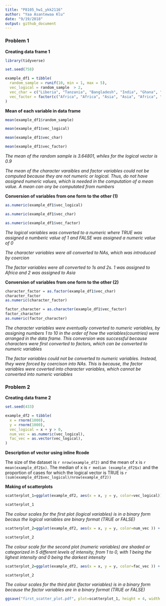 ```yaml
---
title: "P8105_hw1_ykk2116"
author: "Yaa Asantewaa Klu"
date: "9/19/2018"
output: github_document
---
```


### Problem 1 

**Creating data frame 1**

```r
library(tidyverse)

set.seed(758)

example_df1 = tibble(
  random_sample = runif(10, min = 1, max = 5),
  vec_logical = random_sample  > 2,
  vec_char = c("Liberia", "Tanzania", "Bangladesh", "India", "Ghana", "Indonesia","Nigeria", "Togo", "China", "Thailand"),
  vec_factor = factor(c("Africa", "Africa", "Asia", "Asia", "Africa", "Asia", "Africa", "Africa", "Asia", "Asia"))
)

```


**Mean of each variable in data frame**

```r
mean(example_df1$random_sample)

mean(example_df1$vec_logical)

mean(example_df1$vec_char)

mean(example_df1$vec_factor)
```

_The mean of the random sample is 3.64801, whiles for the logical vector is 0.9_

_The mean of the character varaibles and factor variables could not be computed because they are not numeric or logical. Thus, do not have assigned numeric values, which is needed in the computation of a mean value. A mean can ony be computated from numbers_


**Conversion of variables from one form to the other (1)**

```r
as.numeric(example_df1$vec_logical)

as.numeric(example_df1$vec_char)

as.numeric(example_df1$vec_factor)

```

_The logical variables was converted to a numeric where TRUE was assigned a numberic value of 1 and FALSE was assigned a numeric value of 0_

_The character variables were all converted to NAs, which was introduced by coercion_

_The factor variables were all converted to 1s and 2s. 1 was assigned to Africa and 2 was assigned to Asia_


**Conversion of variables from one form to the other (2)**

```r
character_factor = as.factor(example_df1$vec_char)
character_factor
as.numeric(character_factor)

factor_character = as.character(example_df1$vec_factor)
factor_character
as.numeric(factor_character)

```

_The character variables were eventually converted to numeric variables, by assigning numbers 1 to 10 in the order of how the variables(countries) were arranged in the data frame. This conversion was successful because characters were first converted to factors, which can be converted to numeric variables_

_The factor variables could not be converted to numeric variables. Instead, they were forced by coercison into NAs. This is because, the factor variables were coverted into character variables, which cannot be converted into numeric variables_


### Problem 2

**Creating data frame 2**

```r

set.seed(433)

example_df2 = tibble(
  x = rnorm(1000),
  y = rnorm(1000),
  vec_logical = x + y > 0,
  num_vec = as.numeric(vec_logical),
  fac_vec = as.vector(vec_logical),  
)

```


**Description of vector using inline Rcode**

The size of the dataset is `r nrow(example_df2)` and the mean of x is `r mean(example_df2$x)`. The median of x is `r median (example_df2$x)` and the proportion of cases for which the logical vector is TRUE is `r (sum(example_df2$vec_logical)/nrow(example_df2))` 


**Making of scatterplots**

```r
scatterplot_1=ggplot(example_df2, aes(x = x, y = y, color=vec_logical)) + geom_point()

scatterplot_1
```

_The colour scales for the first plot (logical variables) is in a binary form becaus the logical variables are binary format (TRUE or FALSE)_


```r
scatterplot_2=ggplot(example_df2, aes(x = x, y = y, color=num_vec )) + geom_point()

scatterplot_2
```

_The colour scale for the second plot (numeric variables) are shaded or categorized in 5 different levels of intensity, from 1 to 0, with 1 being the lighest intensity and 0 being the darkest intensity_


```r
scatterplot_2=ggplot(example_df2, aes(x = x, y = y, color=fac_vec )) + geom_point()

scatterplot_2
```

_The colour scales for the third plot (factor variables) is in a binary form because the factor variables are in a binary format (TRUE or FALSE)_

```r

ggsave("first_scatter_plot.pdf", plot=scatterplot_1, height = 4, width = 6)

```



